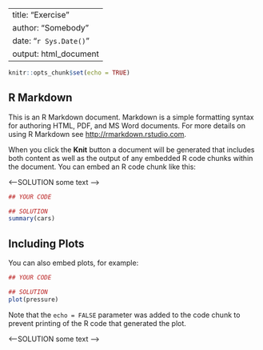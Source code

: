 <!-- This file has been generated automatically from /home/sorenh/Dropbox/work/stat/generate_ex_sol/gensolex/inst/example/iris.rmd -->

<!-- time: 2024-04-17 11:07:56.797835 do not edit manually -->

---
title: "Exercise"
author: "Somebody"
date: "`r Sys.Date()`"
output: html_document
---

```r
knitr::opts_chunk$set(echo = TRUE)
```



## R Markdown

This is an R Markdown document. Markdown is a simple formatting syntax for authoring HTML, PDF, and MS Word documents. For more details on using R Markdown see <http://rmarkdown.rstudio.com>.

When you click the **Knit** button a document will be generated that includes both content as well as the output of any embedded R code chunks within the document. You can embed an R code chunk like this:

<---SOLUTION
some text
--->

```r
## YOUR CODE
```


```r
## SOLUTION
summary(cars)
```

## Including Plots

You can also embed plots, for example:

```r
## YOUR CODE
```



```r
## SOLUTION
plot(pressure)
```

Note that the `echo = FALSE` parameter was added to the code chunk to prevent printing of the R code that generated the plot.

<---SOLUTION
some text
--->
